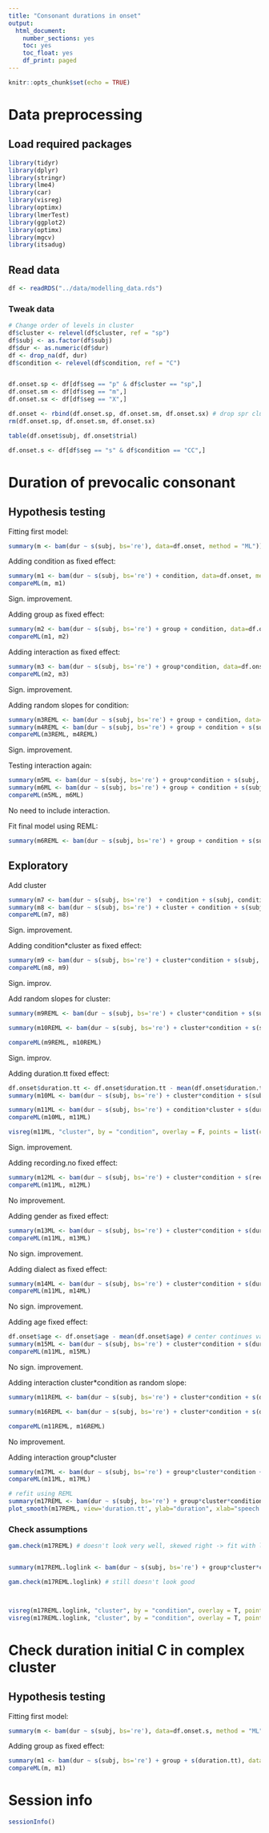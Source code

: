 ```yaml
---
title: "Consonant durations in onset"
output: 
  html_document: 
    number_sections: yes
    toc: yes
    toc_float: yes
    df_print: paged
---
```

  
  
  ```r
knitr::opts_chunk$set(echo = TRUE)
```

# Data preprocessing

## Load required packages
```r
library(tidyr)
library(dplyr)
library(stringr)
library(lme4)
library(car)
library(visreg)
library(optimx)
library(lmerTest)
library(ggplot2)
library(optimx)
library(mgcv)
library(itsadug)
```



## Read data
```r
df <- readRDS("../data/modelling_data.rds")
```


### Tweak data
```r
# Change order of levels in cluster
df$cluster <- relevel(df$cluster, ref = "sp")
df$subj <- as.factor(df$subj)
df$dur <- as.numeric(df$dur)
df <- drop_na(df, dur)
df$condition <- relevel(df$condition, ref = "C")


df.onset.sp <- df[df$seg == "p" & df$cluster == "sp",]
df.onset.sm <- df[df$seg == "m",]
df.onset.sx <- df[df$seg == "X",]

df.onset <- rbind(df.onset.sp, df.onset.sm, df.onset.sx) # drop spr cluster
rm(df.onset.sp, df.onset.sm, df.onset.sx)

table(df.onset$subj, df.onset$trial)

df.onset.s <- df[df$seg == "s" & df$condition == "CC",]
```


# Duration of prevocalic consonant

## Hypothesis testing

Fitting first model:
```r
summary(m <- bam(dur ~ s(subj, bs='re'), data=df.onset, method = "ML"))
```

Adding condition as fixed effect:
```r
summary(m1 <- bam(dur ~ s(subj, bs='re') + condition, data=df.onset, method = "ML"))
compareML(m, m1)
```
Sign. improvement.

Adding group as fixed effect:
```r
summary(m2 <- bam(dur ~ s(subj, bs='re') + group + condition, data=df.onset, method = "ML"))
compareML(m1, m2)
```

Adding interaction as fixed effect:
```r
summary(m3 <- bam(dur ~ s(subj, bs='re') + group*condition, data=df.onset, method = "ML"))
compareML(m2, m3)
```
Sign. improvement.

Adding random slopes for condition:
```r
summary(m3REML <- bam(dur ~ s(subj, bs='re') + group + condition, data=df.onset, method = "REML"))
summary(m4REML <- bam(dur ~ s(subj, bs='re') + group + condition + s(subj, condition, bs = "re"), data=df.onset , method = "REML"))
compareML(m3REML, m4REML)
```
Sign. improvement.

Testing interaction again:
```r
summary(m5ML <- bam(dur ~ s(subj, bs='re') + group*condition + s(subj, condition, bs = "re"), data=df.onset, method = "ML"))
summary(m6ML <- bam(dur ~ s(subj, bs='re') + group + condition + s(subj, condition, bs = "re"), data=df.onset , method = "ML"))
compareML(m5ML, m6ML)
```
No need to include interaction.

Fit final model using REML:
```r
summary(m6REML <- bam(dur ~ s(subj, bs='re') + group + condition + s(subj, condition, bs = "re"), data=df.onset, method = "ML"))
```


## Exploratory

Add cluster
```r
summary(m7 <- bam(dur ~ s(subj, bs='re')  + condition + s(subj, condition, bs = "re"), data=df.onset, method = "ML"))
summary(m8 <- bam(dur ~ s(subj, bs='re') + cluster + condition + s(subj, condition, bs = "re"), data=df.onset, method = "ML"))
compareML(m7, m8)
```
Sign. improvement.

Adding condition*cluster as fixed effect:
```r
summary(m9 <- bam(dur ~ s(subj, bs='re') + cluster*condition + s(subj, condition, bs = "re"), data=df.onset, method = "ML"))
compareML(m8, m9)
```
Sign. improv.

Add random slopes for cluster:
```r
summary(m9REML <- bam(dur ~ s(subj, bs='re') + cluster*condition + s(subj, condition, bs = "re"), data=df.onset, method = "REML"))

summary(m10REML <- bam(dur ~ s(subj, bs='re') + cluster*condition + s(subj, condition, bs = "re") + s(subj, cluster, bs = "re"), data=df.onset, method = "REML"))

compareML(m9REML, m10REML)
```
Sign. improv.


Adding duration.tt fixed effect:
```r
df.onset$duration.tt <- df.onset$duration.tt - mean(df.onset$duration.tt) # center continues variable
summary(m10ML <- bam(dur ~ s(subj, bs='re') + cluster*condition + s(subj, condition, bs = "re") + s(subj, cluster, bs = "re"), data=df.onset, method = "ML"))

summary(m11ML <- bam(dur ~ s(subj, bs='re') + condition*cluster + s(duration.tt) + s(subj, condition, bs = "re") + s(subj, cluster, bs = "re"), data=df.onset, method = "ML"))
compareML(m10ML, m11ML)

visreg(m11ML, "cluster", by = "condition", overlay = F, points = list(cex = 0.1), ylab = "duration prevocalic C (ms)", xlab = "pair")
```
Sign. improvement.


Adding recording.no fixed effect:
```r
summary(m12ML <- bam(dur ~ s(subj, bs='re') + cluster*condition + s(recording.no) + s(duration.tt) + s(subj, condition, bs = "re") + s(subj, cluster, bs = "re"), data=df.onset, method = "ML"))
compareML(m11ML, m12ML)


```
No improvement.


Adding gender as fixed effect:
```r
summary(m13ML <- bam(dur ~ s(subj, bs='re') + cluster*condition + s(duration.tt) + gender + s(subj, condition, bs = "re") + s(subj, cluster, bs = "re"), data=df.onset, method = "ML"))
compareML(m11ML, m13ML)
```
No sign. improvement.


Adding dialect as fixed effect:
```r
summary(m14ML <- bam(dur ~ s(subj, bs='re') + cluster*condition + s(duration.tt) + dialect + s(subj, condition, bs = "re") + s(subj, cluster, bs = "re"), data=df.onset, method = "ML"))
compareML(m11ML, m14ML)
```
No sign. improvement.


Adding age fixed effect:
```r
df.onset$age <- df.onset$age - mean(df.onset$age) # center continues variable
summary(m15ML <- bam(dur ~ s(subj, bs='re') + cluster*condition + s(duration.tt) + s(age) + s(subj, condition, bs = "re") + s(subj, cluster, bs = "re"), data=df.onset, method = "ML"))
compareML(m11ML, m15ML)
```
No sign. improvement.


Adding interaction cluster*condition as random slope:
```r
summary(m11REML <- bam(dur ~ s(subj, bs='re') + cluster*condition + s(duration.tt) + s(subj, condition, bs = "re") + s(subj, cluster, bs = "re"), data=df.onset, method = "REML"))

summary(m16REML <- bam(dur ~ s(subj, bs='re') + cluster*condition + s(duration.tt) + s(subj, cluster*condition, bs = "re"), data=df.onset, method = "REML"))

compareML(m11REML, m16REML)
```
No improvement.

Adding interaction group*cluster 
```r
summary(m17ML <- bam(dur ~ s(subj, bs='re') + group*cluster*condition + s(duration.tt) + s(subj, condition, bs = "re") + s(subj, cluster, bs = "re"), data=df.onset, method = "ML"))
compareML(m11ML, m17ML)

# refit using REML
summary(m17REML <- bam(dur ~ s(subj, bs='re') + group*cluster*condition + s(duration.tt) + s(subj, condition, bs = "re") + s(subj, cluster, bs = "re"), data=df.onset, method = "REML"))
plot_smooth(m17REML, view='duration.tt', ylab="duration", xlab="speech rate")
```





### Check assumptions
```r
gam.check(m17REML) # doesn't look very well, skewed right -> fit with loglink


summary(m17REML.loglink <- bam(dur ~ s(subj, bs='re') + group*cluster*condition + s(duration.tt) + s(subj, condition, bs = "re") + s(subj, cluster, bs = "re"), data=df.onset, method = "REML", family =Gamma(link=log)))

gam.check(m17REML.loglink) # still doesn't look good



visreg(m17REML.loglink, "cluster", by = "condition", overlay = T, points = list(cex = 0.1), ylab = "duration prevocalic C (ms)", xlab = "pair", cond=list(group = "CTRL"))
visreg(m17REML.loglink, "cluster", by = "condition", overlay = T, points = list(cex = 0.1), ylab = "duration prevocalic C (ms)", xlab = "pair", cond=list(group = "PD"))

```


# Check duration initial C in complex cluster


## Hypothesis testing

Fitting first model:
```r
summary(m <- bam(dur ~ s(subj, bs='re'), data=df.onset.s, method = "ML"))
```


Adding group as fixed effect:
```r
summary(m1 <- bam(dur ~ s(subj, bs='re') + group + s(duration.tt), data=df.onset, method = "ML"))
compareML(m, m1)
```
# Session info
```r
sessionInfo()
```

